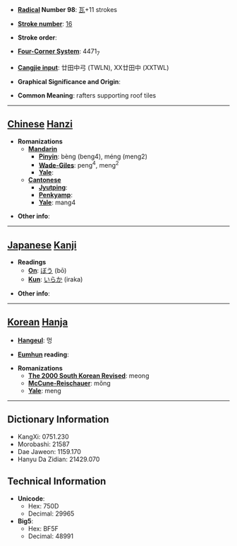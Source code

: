 * '''[[Wiktionary:Chinese radical index| Radical]] Number 98''': [[Wiktionary:Chinese radical index 瓦|瓦]]+11 strokes

* '''[[Wiktionary:Chinese total strokes index|Stroke number]]''': [[Wiktionary:Chinese total strokes index 16|16]]

* '''Stroke order''': 

* '''[[Wiktionary:Chinese four corner index|Four-Corner System]]''': 4471<sub>7</sub>

* '''[[Wiktionary:Chinese Cangjie index|Cangjie input]]''': 廿田中弓 (TWLN), XX廿田中 (XXTWL)

* '''Graphical Significance and Origin''': 

* '''Common Meaning''': rafters supporting roof tiles

----

== [[Chinese]] [[Hanzi]] ==

* '''Romanizations'''
** '''[[Mandarin]]'''
*** '''[[Pinyin]]''': bèng (beng4), méng (meng2)
*** '''[[Wade-Giles]]''': peng<sup>4</sup>, meng<sup>2</sup>
*** '''[[Yale]]''': 
** '''[[Cantonese]]'''
*** '''[[Jyutping]]''':
*** '''[[Penkyamp]]''': 
*** '''[[Yale]]''': mang4

* '''Other info''': 

----

== [[Japanese]] [[Kanji]] ==

* '''Readings'''
** '''[[On]]''': [[ぼう]] (bō)
** '''[[Kun]]''': [[いらか]] (iraka)

* '''Other info''':  

----

== [[Korean]] [[Hanja]] ==

* '''[[Hangeul]]''': 멍

* '''[[Eumhun]] reading''': 

* '''Romanizations'''
** '''[[The 2000 South Korean Revised Romanization|The 2000 South Korean Revised]]''': meong
** '''[[McCune-Reischauer]]''': mŏng
** '''[[Yale]]''': meng

----

== Dictionary Information ==

* KangXi: 0751.230
* Morobashi: 21587
* Dae Jaweon: 1159.170
* Hanyu Da Zidian: 21429.070

== Technical Information ==

* '''Unicode''':
** Hex: 750D
** Decimal: 29965
* '''Big5''':
** Hex: BF5F
** Decimal: 48991